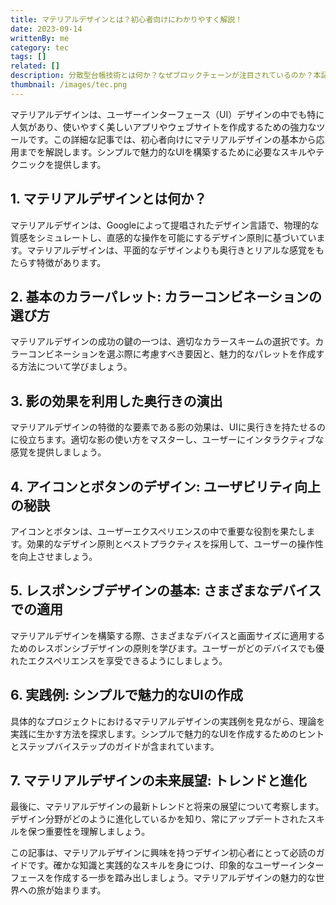 ```yaml
---
title: マテリアルデザインとは？初心者向けにわかりやすく解説！
date: 2023-09-14
writtenBy: me
category: tec
tags: []
related: []
description: 分散型台帳技術とは何か？なぜブロックチェーンが注目されているのか？本記事では、ブロックチェーンの基本から応用分野、主要プロジェクト、そしてその課題と未来展望まで詳しく解説します。ブロックチェーンの革命的なポテンシャルを理解し、デジタル分野での新たな可能性に迫りましょう。分散型台帳技術の知識を深め、未来のトレンドに対応するための準備を始めましょう。
thumbnail: /images/tec.png
---
```


マテリアルデザインは、ユーザーインターフェース（UI）デザインの中でも特に人気があり、使いやすく美しいアプリやウェブサイトを作成するための強力なツールです。この詳細な記事では、初心者向けにマテリアルデザインの基本から応用までを解説します。シンプルで魅力的なUIを構築するために必要なスキルやテクニックを提供します。

## 1. マテリアルデザインとは何か？

マテリアルデザインは、Googleによって提唱されたデザイン言語で、物理的な質感をシミュレートし、直感的な操作を可能にするデザイン原則に基づいています。マテリアルデザインは、平面的なデザインよりも奥行きとリアルな感覚をもたらす特徴があります。

## 2. 基本のカラーパレット: カラーコンビネーションの選び方

マテリアルデザインの成功の鍵の一つは、適切なカラースキームの選択です。カラーコンビネーションを選ぶ際に考慮すべき要因と、魅力的なパレットを作成する方法について学びましょう。

## 3. 影の効果を利用した奥行きの演出

マテリアルデザインの特徴的な要素である影の効果は、UIに奥行きを持たせるのに役立ちます。適切な影の使い方をマスターし、ユーザーにインタラクティブな感覚を提供しましょう。

## 4. アイコンとボタンのデザイン: ユーザビリティ向上の秘訣

アイコンとボタンは、ユーザーエクスペリエンスの中で重要な役割を果たします。効果的なデザイン原則とベストプラクティスを採用して、ユーザーの操作性を向上させましょう。

## 5. レスポンシブデザインの基本: さまざまなデバイスでの適用

マテリアルデザインを構築する際、さまざまなデバイスと画面サイズに適用するためのレスポンシブデザインの原則を学びます。ユーザーがどのデバイスでも優れたエクスペリエンスを享受できるようにしましょう。

## 6. 実践例: シンプルで魅力的なUIの作成

具体的なプロジェクトにおけるマテリアルデザインの実践例を見ながら、理論を実践に生かす方法を探求します。シンプルで魅力的なUIを作成するためのヒントとステップバイステップのガイドが含まれています。

## 7. マテリアルデザインの未来展望: トレンドと進化

最後に、マテリアルデザインの最新トレンドと将来の展望について考察します。デザイン分野がどのように進化しているかを知り、常にアップデートされたスキルを保つ重要性を理解しましょう。

この記事は、マテリアルデザインに興味を持つデザイン初心者にとって必読のガイドです。確かな知識と実践的なスキルを身につけ、印象的なユーザーインターフェースを作成する一歩を踏み出しましょう。マテリアルデザインの魅力的な世界への旅が始まります。
